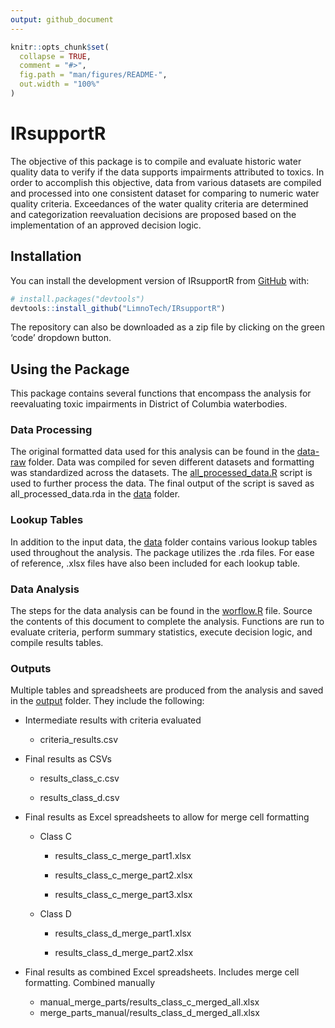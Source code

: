 ```yaml
---
output: github_document
---
```


<!-- README.md is generated from README.Rmd. Please edit that file -->

```r
knitr::opts_chunk$set(
  collapse = TRUE,
  comment = "#>",
  fig.path = "man/figures/README-",
  out.width = "100%"
)
```

# IRsupportR

<!-- badges: start -->

<!-- badges: end -->

The objective of this package is to compile and evaluate historic water quality data to verify if the data supports impairments attributed to toxics. In order to accomplish this objective, data from various datasets are compiled and processed into one consistent dataset for comparing to numeric water quality criteria. Exceedances of the water quality criteria are determined and categorization reevaluation decisions are proposed based on the implementation of an approved decision logic.


## Installation

You can install the development version of IRsupportR from [GitHub](https://github.com/) with:

``` r
# install.packages("devtools")
devtools::install_github("LimnoTech/IRsupportR")
```
The repository can also be downloaded as a zip file by clicking on the green 'code' dropdown button.


## Using the Package

This package contains several functions that encompass the analysis for reevaluating toxic impairments in District of Columbia waterbodies.

### Data Processing

The original formatted data used for this analysis can be found in the [data-raw](https://github.com/LimnoTech/IRsupportR/tree/main/data-raw/formatted_data) folder. Data was compiled for seven different datasets and formatting was standardized across the datasets. The [all_processed_data.R](https://github.com/LimnoTech/IRsupportR/blob/main/data-raw/all_processed_data.R) script is used to further process the data. The final output of the script is saved as all_processed_data.rda in the [data](https://github.com/LimnoTech/IRsupportR/tree/main/data) folder.

### Lookup Tables

In addition to the input data, the [data](https://github.com/LimnoTech/IRsupportR/tree/main/data) folder contains various lookup tables used throughout the analysis. The package utilizes the .rda files. For ease of reference, .xlsx files have also been included for each lookup table.

### Data Analysis

The steps for the data analysis can be found in the [worflow.R](https://github.com/LimnoTech/IRsupportR/blob/main/workflow.r) file. Source the contents of this document to complete the analysis. Functions are run to evaluate criteria, perform summary statistics, execute decision logic, and compile results tables.

### Outputs

Multiple tables and spreadsheets are produced from the analysis and saved in the [output](https://github.com/LimnoTech/IRsupportR/tree/main/output) folder. They include the following:

-   Intermediate results with criteria evaluated

    -   criteria_results.csv

-   Final results as CSVs

    -   results\_class_c.csv

    -   results\_class_d.csv

-   Final results as Excel spreadsheets to allow for merge cell formatting

    -   Class C

        -   results\_class_c\_merge_part1.xlsx

        -   results\_class_c\_merge_part2.xlsx

        -   results\_class_c\_merge_part3.xlsx

    -   Class D

        -   results\_class_d\_merge_part1.xlsx

        -   results\_class_d\_merge_part2.xlsx

-   Final results as combined Excel spreadsheets. Includes merge cell formatting. Combined manually

    -   manual_merge_parts/results\_class_c\_merged_all.xlsx
    -   merge_parts_manual/results\_class_d\_merged_all.xlsx
